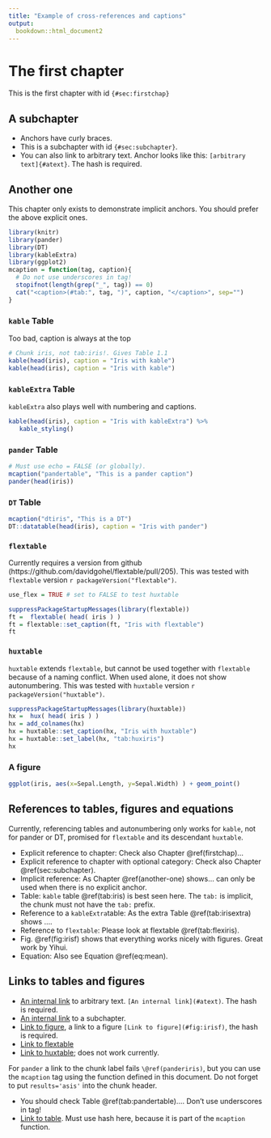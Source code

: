```yaml
---
title: "Example of cross-references and captions"
output: 
  bookdown::html_document2
---
```


# The first chapter {#firstchap}

This is the first chapter with id `{#sec:firstchap}`

## A subchapter {#sec:subchapter}

* Anchors have curly braces. 
* This is a subchapter with id `{#sec:subchapter}`.
* You can also link to [arbitrary text]{#atext}. Anchor looks like this: `[arbitrary text]{#atext}`. The hash is required.

## Another one

This chapter only exists to demonstrate implicit anchors. You should prefer the above explicit ones.

```r
library(knitr)
library(pander)
library(DT)
library(kableExtra)
library(ggplot2)
mcaption = function(tag, caption){
  # Do not use underscores in tag!
  stopifnot(length(grep("_", tag)) == 0)
  cat("<caption>(#tab:", tag, ")", caption, "</caption>", sep="")
}
```

### `kable` Table

Too bad, caption is always at the top

```r
# Chunk iris, not tab:iris!. Gives Table 1.1
kable(head(iris), caption = "Iris with kable")
kable(head(iris), caption = "Iris with kable")
```

### `kableExtra` Table 

`kableExtra` also plays well with numbering and captions.

```r
kable(head(iris), caption = "Iris with kableExtra") %>% 
   kable_styling()
```

### `pander` Table
```r
# Must use echo = FALSE (or globally). 
mcaption("pandertable", "This is a pander caption")
pander(head(iris))
```

### `DT` Table
```r
mcaption("dtiris", "This is a DT")
DT::datatable(head(iris), caption = "Iris with pander")
```

### `flextable`

Currently requires a version from github (https://github.com/davidgohel/flextable/pull/205). This was tested with `flextable` version `r packageVersion("flextable")`.

```r
use_flex = TRUE # set to FALSE to test huxtable
```


```r
suppressPackageStartupMessages(library(flextable))
ft =  flextable( head( iris ) )
ft = flextable::set_caption(ft, "Iris with flextable")
ft
```

### `huxtable`

`huxtable` extends `flextable`, but cannot be used together with `flextable` because of a naming conflict. When used alone, it does not show autonumbering. This was tested with `huxtable` version `r packageVersion("huxtable")`.

```r
suppressPackageStartupMessages(library(huxtable))
hx =  hux( head( iris ) ) 
hx = add_colnames(hx)
hx = huxtable::set_caption(hx, "Iris with huxtable")
hx = huxtable::set_label(hx, "tab:huxiris")
hx
```

### A figure 
```r
ggplot(iris, aes(x=Sepal.Length, y=Sepal.Width) ) + geom_point()
```

\begin{equation}
\bar{X} = \frac{\sum_{i=1}^n X_i}{n} (\#eq:mean)
\end{equation}

## References to tables, figures and equations

Currently, referencing tables and autonumbering only works for `kable`, not for pander or DT, promised for `flextable` and its descendant `huxtable`. 

* Explicit reference to chapter: Check also Chapter \@ref(firstchap)...
* Explicit reference to chapter with optional category: Check also Chapter \@ref(sec:subchapter).
* Implicit reference: As Chapter \@ref(another-one) shows... can only be used when there is no explicit anchor.
* Table: `kable` table \@ref(tab:iris) is best seen here. The `tab:` is implicit, the chunk must not have the `tab:` prefix.
* Reference to a `kableExtra`table:  As the extra Table \@ref(tab:irisextra) shows ....
* Reference to `flextable`: Please look at flextable \@ref(tab:flexiris).
* Fig. \@ref(fig:irisf) shows that everything works nicely with figures. Great work by Yihui.
* Equation: Also see Equation \@ref(eq:mean).

## Links to tables and figures

* [An internal link](#atext) to arbitrary text. `[An internal link](#atext)`. The hash is required.
* [An internal link](#sec:subchapter) to a subchapter.
* [Link to figure](#fig:irisf), a link to a figure `[Link to figure](#fig:irisf)`, the hash is required.
* [Link to flextable](#tab:flexiris)
* [Link to huxtable](#tab:huxiris); does not work currently.

For `pander`  a link to the chunk label fails `\@ref(panderiris)`, but you can use the `mcaption` tag using the function defined in this document. Do not forget to put `results='asis'` into the chunk header.

* You should check Table \@ref(tab:pandertable).... Don't use underscores in tag!
* [Link to table](#tab:pandertable). Must use hash here, because it is part of the `mcaption` function.
